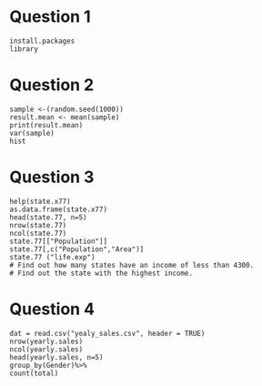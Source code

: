 # Question 1
	install.packages
	library

# Question 2
	sample <-(random.seed(1000))
	result.mean <- mean(sample)
	print(result.mean)	
	var(sample)	
	hist

# Question 3
	help(state.x77)	
	as.data.frame(state.x77)	
	head(state.77, n=5)
	nrow(state.77)
	ncol(state.77)
	state.77[["Population"]] 
	state.77[,c("Population","Area")]
	state.77 ("life.exp")
	# Find out how many states have an income of less than 4300.
	# Find out the state with the highest income.

# Question 4

	dat = read.csv("yealy_sales.csv", header = TRUE)	
	nrow(yearly.sales)
	ncol(yearly.sales)
	head(yearly.sales, n=5)
	group_by(Gender)%>%
    count(total)

	
	